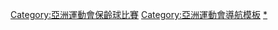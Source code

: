 {{Navbox
|name = 亞洲運動會保齡球比賽
|title = [[亞洲運動會保齡球比賽]]
|imageleft = [[Image:Bowling pictogram.svg|50px]]
|liststyle = padding-right:50px
|listclass = hlist
|list1 = 
* [[1978年亞洲運動會保齡球比賽|1978]]
* <font color="#A0A0A0">1982</font>
* [[1986年亞洲運動會保齡球比賽|1986]]
* <font color="#A0A0A0">1990</font>
* [[1994年亞洲運動會保齡球比賽|1994]]
* [[1998年亞洲運動會保齡球比賽|1998]]
* [[2002年亞洲運動會保齡球比賽|2002]]
* [[2006年亞洲運動會保齡球比賽|2006]]
* [[2010年亞洲運動會保齡球比賽|2010]]
* [[2014年亞洲運動會保齡球比賽|2014]]
* [[2018年亞洲運動會保齡球比賽|2018]]

|below = [[亞洲運動會保齡球紀錄列表|紀錄列表]]
}}<includeonly>[[Category:亞洲運動會保齡球比賽]]</includeonly><noinclude>
[[Category:亞洲運動會導航模板]]
[[Category:亞洲運動會保齡球比賽|*]]
</noinclude>